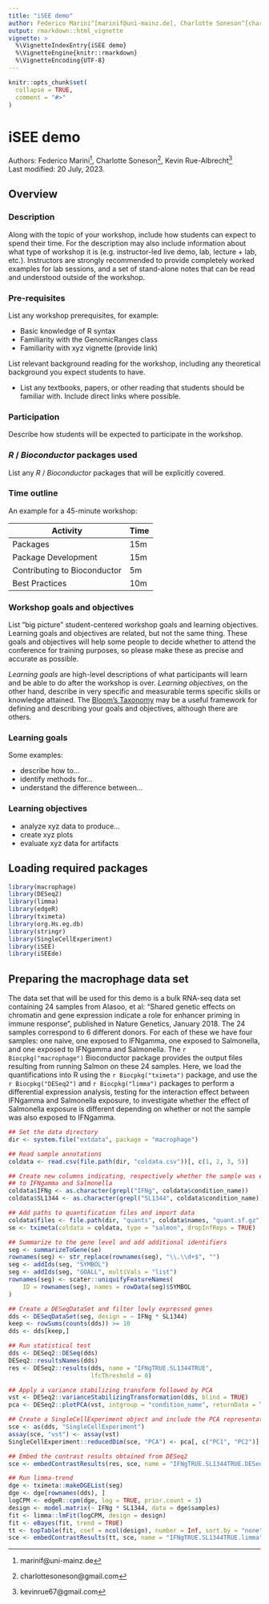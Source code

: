 ```yaml
---
title: "iSEE demo"
author: Federico Marini^[marinif@uni-mainz.de], Charlotte Soneson^[charlottesoneson@gmail.com], Kevin Rue-Albrecht^[kevinrue67@gmail.com]
output: rmarkdown::html_vignette
vignette: >
  %\VignetteIndexEntry{iSEE demo}
  %\VignetteEngine{knitr::rmarkdown}
  %\VignetteEncoding{UTF-8}
---
```



```r
knitr::opts_chunk$set(
  collapse = TRUE,
  comment = "#>"
)
```

# iSEE demo

Authors:
    Federico Marini^[marinif@uni-mainz.de], Charlotte Soneson^[charlottesoneson@gmail.com], Kevin Rue-Albrecht^[kevinrue67@gmail.com]
    <br/>
Last modified: 20 July, 2023.

## Overview

### Description

Along with the topic of your workshop, include how students can expect
to spend their time. For the description may also include information
about what type of workshop it is (e.g. instructor-led live demo, lab,
lecture + lab, etc.). Instructors are strongly recommended to provide
completely worked examples for lab sessions, and a set of stand-alone
notes that can be read and understood outside of the workshop.

### Pre-requisites

List any workshop prerequisites, for example:

* Basic knowledge of R syntax
* Familiarity with the GenomicRanges class
* Familiarity with xyz vignette (provide link)

List relevant background reading for the workshop, including any
theoretical background you expect students to have.

* List any textbooks, papers, or other reading that students should be
  familiar with. Include direct links where possible.

### Participation

Describe how students will be expected to participate in the workshop.

### _R_ / _Bioconductor_ packages used

List any _R_ / _Bioconductor_ packages that will be explicitly covered.

### Time outline

An example for a 45-minute workshop:

| Activity                     | Time |
|------------------------------|------|
| Packages                     | 15m  |
| Package Development          | 15m  |
| Contributing to Bioconductor | 5m   |
| Best Practices               | 10m  |

### Workshop goals and objectives

List "big picture" student-centered workshop goals and learning
objectives. Learning goals and objectives are related, but not the
same thing. These goals and objectives will help some people to decide
whether to attend the conference for training purposes, so please make
these as precise and accurate as possible.

*Learning goals* are high-level descriptions of what
participants will learn and be able to do after the workshop is
over. *Learning objectives*, on the other hand, describe in very
specific and measurable terms specific skills or knowledge
attained. The [Bloom's Taxonomy](#bloom) may be a useful framework
for defining and describing your goals and objectives, although there
are others.

### Learning goals

Some examples:

* describe how to...
* identify methods for...
* understand the difference between...

### Learning objectives

* analyze xyz data to produce...
* create xyz plots
* evaluate xyz data for artifacts

## Loading required packages

```r
library(macrophage)
library(DESeq2)
library(limma)
library(edgeR)
library(tximeta)
library(org.Hs.eg.db)
library(stringr)
library(SingleCellExperiment)
library(iSEE)
library(iSEEde)
```

## Preparing the macrophage data set

The data set that will be used for this demo is a bulk RNA-seq data set containing 24 samples from Alasoo, et al: "Shared genetic effects on chromatin and gene expression indicate a role for enhancer priming in immune response", published in Nature Genetics, January 2018. The 24 samples correspond to 6 different donors. For each of these we have four samples: one naive, one exposed to IFNgamma, one exposed to Salmonella, and one exposed to IFNgamma and Salmonella. The `r Biocpkg("macrophage")` Bioconductor package provides the output files resulting from running Salmon on these 24 samples. Here, we load the quantifications into R using the `r Biocpkg("tximeta")` package, and use the `r Biocpkg("DESeq2")` and `r Biocpkg("limma")` packages to perform a differential expression analysis, testing for the interaction effect between IFNgamma and Salmonella exposure, to investigate whether the effect of Salmonella exposure is different depending on whether or not the sample was also exposed to IFNgamma.

```r
## Set the data directory
dir <- system.file("extdata", package = "macrophage")

## Read sample annotations
coldata <- read.csv(file.path(dir, "coldata.csv"))[, c(1, 2, 3, 5)]

## Create new columns indicating, respectively whether the sample was exposed
## to IFNgamma and Salmonella
coldata$IFNg <- as.character(grepl("IFNg", coldata$condition_name))
coldata$SL1344 <- as.character(grepl("SL1344", coldata$condition_name))

## Add paths to quantification files and import data
coldata$files <- file.path(dir, "quants", coldata$names, "quant.sf.gz")
se <- tximeta(coldata = coldata, type = "salmon", dropInfReps = TRUE)

## Summarize to the gene level and add additional identifiers
seg <- summarizeToGene(se)
rownames(seg) <- str_replace(rownames(seg), "\\.\\d+$", "")
seg <- addIds(seg, "SYMBOL")
seg <- addIds(seg, "GOALL", multiVals = "list")
rownames(seg) <- scater::uniquifyFeatureNames(
    ID = rownames(seg), names = rowData(seg)$SYMBOL
)

## Create a DESeqDataSet and filter lowly expressed genes
dds <- DESeqDataSet(seg, design = ~ IFNg * SL1344)
keep <- rowSums(counts(dds)) >= 10
dds <- dds[keep,]

## Run statistical test
dds <- DESeq2::DESeq(dds)
DESeq2::resultsNames(dds)
res <- DESeq2::results(dds, name = "IFNgTRUE.SL1344TRUE", 
                       lfcThreshold = 0)

## Apply a variance stabilizing transform followed by PCA
vst <- DESeq2::varianceStabilizingTransformation(dds, blind = TRUE)
pca <- DESeq2::plotPCA(vst, intgroup = "condition_name", returnData = TRUE)

## Create a SingleCellExperiment object and include the PCA representation
sce <- as(dds, "SingleCellExperiment")
assay(sce, "vst") <- assay(vst)
SingleCellExperiment::reducedDim(sce, "PCA") <- pca[, c("PC1", "PC2")]

## Embed the contrast results obtained from DESeq2
sce <- embedContrastResults(res, sce, name = "IFNgTRUE.SL1344TRUE.DESeq2")

## Run limma-trend
dge <- tximeta::makeDGEList(seg)
dge <- dge[rownames(dds), ]
logCPM <- edgeR::cpm(dge, log = TRUE, prior.count = 3)
design <- model.matrix(~ IFNg * SL1344, data = dge$samples)
fit <- limma::lmFit(logCPM, design = design)
fit <- eBayes(fit, trend = TRUE)
tt <- topTable(fit, coef = ncol(design), number = Inf, sort.by = "none")
sce <- embedContrastResults(tt, sce, name = "IFNgTRUE.SL1344TRUE.limma", class = "limma")
```


